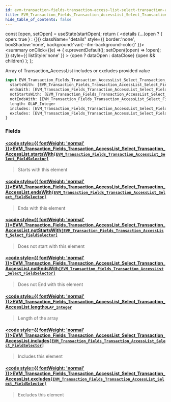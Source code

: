 ```yaml
---
id: evm-transaction-fields-transaction-access-list-select-transaction-access-list
title: EVM_Transaction_Fields_Transaction_AccessList_Select_Transaction_AccessList
hide_table_of_contents: false
---
```







  const [open, setOpen] = useState(startOpen);
  return (
    <details {...(open ? { open: true } : {})} className="details" style={{ border:'none', boxShadow:'none', background:'var(--ifm-background-color)' }}>
      <summary
        onClick={(e) => {
          e.preventDefault();
          setOpen((open) => !open);
        }}
        style={{ listStyle:'none' }}
      >
      {open ? dataOpen : dataClose}
      </summary>
      {open && children}
    </details>
  );
};








Array of Transaction_AccessList includes or excludes provided value


```graphql
input EVM_Transaction_Fields_Transaction_AccessList_Select_Transaction_AccessList {
  startsWith: [EVM_Transaction_Fields_Transaction_AccessList_Select_FieldSelector]
  endsWith: [EVM_Transaction_Fields_Transaction_AccessList_Select_FieldSelector]
  notStartsWith: [EVM_Transaction_Fields_Transaction_AccessList_Select_FieldSelector]
  notEndsWith: [EVM_Transaction_Fields_Transaction_AccessList_Select_FieldSelector]
  length: OLAP_Integer
  includes: [EVM_Transaction_Fields_Transaction_AccessList_Select_FieldSelector]
  excludes: [EVM_Transaction_Fields_Transaction_AccessList_Select_FieldSelector]
}
```




### Fields

#### [<code style={{ fontWeight: 'normal' }}>EVM_Transaction_Fields_Transaction_AccessList_Select_Transaction_AccessList.<b>startsWith</b></code>](#)<Bullet />[`[EVM_Transaction_Fields_Transaction_AccessList_Select_FieldSelector]`](/docs/graphql-reference/inputs/evm-transaction-fields-transaction-access-list-select-field-selector) <Badge class="badge badge--secondary" text="list"/> <Badge class="badge badge--secondary" text="input"/> 
> 
> 
> Starts with this element
> 

#### [<code style={{ fontWeight: 'normal' }}>EVM_Transaction_Fields_Transaction_AccessList_Select_Transaction_AccessList.<b>endsWith</b></code>](#)<Bullet />[`[EVM_Transaction_Fields_Transaction_AccessList_Select_FieldSelector]`](/docs/graphql-reference/inputs/evm-transaction-fields-transaction-access-list-select-field-selector) <Badge class="badge badge--secondary" text="list"/> <Badge class="badge badge--secondary" text="input"/> 
> 
> 
> Ends with this element
> 

#### [<code style={{ fontWeight: 'normal' }}>EVM_Transaction_Fields_Transaction_AccessList_Select_Transaction_AccessList.<b>notStartsWith</b></code>](#)<Bullet />[`[EVM_Transaction_Fields_Transaction_AccessList_Select_FieldSelector]`](/docs/graphql-reference/inputs/evm-transaction-fields-transaction-access-list-select-field-selector) <Badge class="badge badge--secondary" text="list"/> <Badge class="badge badge--secondary" text="input"/> 
> 
> 
> Does not start with this element
> 

#### [<code style={{ fontWeight: 'normal' }}>EVM_Transaction_Fields_Transaction_AccessList_Select_Transaction_AccessList.<b>notEndsWith</b></code>](#)<Bullet />[`[EVM_Transaction_Fields_Transaction_AccessList_Select_FieldSelector]`](/docs/graphql-reference/inputs/evm-transaction-fields-transaction-access-list-select-field-selector) <Badge class="badge badge--secondary" text="list"/> <Badge class="badge badge--secondary" text="input"/> 
> 
> 
> Does not End with this element
> 

#### [<code style={{ fontWeight: 'normal' }}>EVM_Transaction_Fields_Transaction_AccessList_Select_Transaction_AccessList.<b>length</b></code>](#)<Bullet />[`OLAP_Integer`](/docs/graphql-reference/inputs/olap-integer) <Badge class="badge badge--secondary" text="input"/> 
> 
> 
> Length of the array
> 

#### [<code style={{ fontWeight: 'normal' }}>EVM_Transaction_Fields_Transaction_AccessList_Select_Transaction_AccessList.<b>includes</b></code>](#)<Bullet />[`[EVM_Transaction_Fields_Transaction_AccessList_Select_FieldSelector]`](/docs/graphql-reference/inputs/evm-transaction-fields-transaction-access-list-select-field-selector) <Badge class="badge badge--secondary" text="list"/> <Badge class="badge badge--secondary" text="input"/> 
> 
> 
> Includes this element
> 

#### [<code style={{ fontWeight: 'normal' }}>EVM_Transaction_Fields_Transaction_AccessList_Select_Transaction_AccessList.<b>excludes</b></code>](#)<Bullet />[`[EVM_Transaction_Fields_Transaction_AccessList_Select_FieldSelector]`](/docs/graphql-reference/inputs/evm-transaction-fields-transaction-access-list-select-field-selector) <Badge class="badge badge--secondary" text="list"/> <Badge class="badge badge--secondary" text="input"/> 
> 
> 
> Excludes this element
> 




